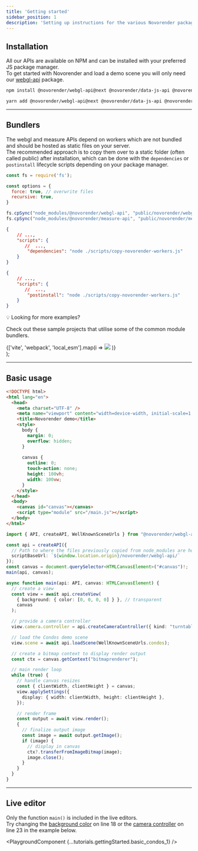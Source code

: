 ---
title: 'Getting started'
sidebar_position: 1
description: 'Setting up instructions for the various Novorender packages.'
---


## Installation

All our APIs are available on NPM and can be installed with your preferred JS package manager.  
To get started with Novorender and load a demo scene you will only need our [webgl-api](https://www.npmjs.com/package/@novorender/webgl-api) package.

<Tabs groupId="package-managers-choice">
  <TabItem value="npm" label="NPM" default>

```bash
npm install @novorender/webgl-api@next @novorender/data-js-api @novorender/measure-api
```

  </TabItem>
  <TabItem value="yarn" label="Yarn">

```bash
yarn add @novorender/webgl-api@next @novorender/data-js-api @novorender/measure-api
```

  </TabItem>
</Tabs>

---

## Bundlers

The webgl and measure APIs depend on workers which are not bundled and should be hosted as static files on your server.  
The recommended approach is to copy them over to a static folder (often called public) after installation, which can be done with the `dependencies` or `postinstall` lifecycle scripts depending on your package manager. 

```js  title="scripts/copy-novorender-workers.js"
const fs = require('fs');

const options = {
  force: true, // overwrite files
  recursive: true, 
}

fs.cpSync("node_modules/@novorender/webgl-api", "public/novorender/webgl-api", options );
fs.cpSync("node_modules/@novorender/measure-api", "public/novorender/measure-api", options);
```

<Tabs groupId="package-managers-choice">
  <TabItem value="npm" label="NPM" default>

```json title="package.json"
{
    // ...,
    "scripts": {
       //  ...,
        "dependencies": "node ./scripts/copy-novorender-workers.js"
    }
}
```

  </TabItem>
  <TabItem value="yarn" label="Yarn">

```json title="package.json"
{
    // ...,
    "scripts": {
       //  ...,
        "postinstall": "node ./scripts/copy-novorender-workers.js"
    }
}
```
  </TabItem>
</Tabs>

  <div
    style={{border: '1px solid var(--ifm-color-primary)',
    margin: '20px 0',
    padding: 10,
    borderRadius: 'var(--ifm-code-border-radius)'}}>
    <p style={{fontSize: 24, margin: 0}}>💡 Looking for more examples?</p>
    <p style={{fontSize: 12}}>Check out these sample projects that utilise some of the common module bundlers.</p>
    <div style={{display: 'flex', justifyContent: 'center'}}>{['vite', 'webpack', 'local_esm'].map(i => 
      <Link to={`https://github.com/novorender/novorender-examples/tree/master/${i}`} key={i} style={{margin: 5}}><img src={require(`../../static/img/${i}.png`).default} style={{width: 100, borderRadius: 5}} /></Link>
    )}</div>
  </div>
);

<CodeExamplesTip />

---

## Basic usage

```html title="index.html"
<!DOCTYPE html>
<html lang="en">
  <head>
    <meta charset="UTF-8" />
    <meta name="viewport" content="width=device-width, initial-scale=1.0" />
    <title>Novorender demo</title>
    <style>
      body {
        margin: 0;
        overflow: hidden;
      }
      
      canvas {
        outline: 0;
        touch-action: none;
        height: 100vh;
        width: 100vw;
      }
    </style>
  </head>
  <body>
    <canvas id="canvas"></canvas>
    <script type="module" src="/main.js"></script>
  </body>
</html>
```

```typescript title="src/main.ts"
import { API, createAPI, WellKnownSceneUrls } from "@novorender/webgl-api";

const api = createAPI({
  // Path to where the files previously copied from node_modules are hosted
  scriptBaseUrl: `${window.location.origin}/novorender/webgl-api/`
});
const canvas = document.querySelector<HTMLCanvasElement>("#canvas")!;
main(api, canvas);

async function main(api: API, canvas: HTMLCanvasElement) {
  // create a view
  const view = await api.createView(
    { background: { color: [0, 0, 0, 0] } }, // transparent
    canvas
  );

  // provide a camera controller
  view.camera.controller = api.createCameraController({ kind: "turntable" });

  // load the Condos demo scene
  view.scene = await api.loadScene(WellKnownSceneUrls.condos);

  // create a bitmap context to display render output
  const ctx = canvas.getContext("bitmaprenderer");

  // main render loop
  while (true) {
    // handle canvas resizes
    const { clientWidth, clientHeight } = canvas;
    view.applySettings({
      display: { width: clientWidth, height: clientHeight },
    });

    // render frame
    const output = await view.render();
    {
      // finalize output image
      const image = await output.getImage();
      if (image) {
        // display in canvas
        ctx?.transferFromImageBitmap(image);
        image.close();
      }
    }
  }
}
```
---

## Live editor

Only the function `main()` is included in the live editors.  
Try changing the [background color](../webgl-api/interfaces/NovoRender.RenderSettings#background) on line 18 or the [camera controller](../webgl-api/interfaces/NovoRender.API#createcameracontroller) on line 23 in the example below. 

<PlaygroundComponent {...tutorials.gettingStarted.basic_condos_1} />